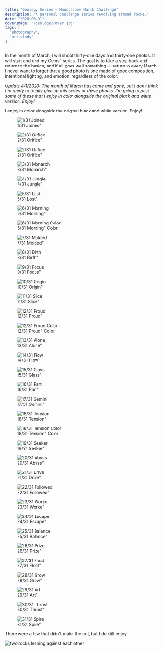 ```yaml
---
title: "Geology Series — Monochrome March Challenge"
description: "A personal challenge series revolving around rocks."
date: "2020-03-01"
coverImage: "/geology/cover.jpg"
tags: [
  "photography",
  "art study"
]
---
```


In the month of March, I will shoot thirty-one days and thirty-one photos. It will start and end my Gems" series. The goal is to take a step back and return to the basics, and if all goes well something I'll return to every March. I never want to forget that a good photo is one made of good composition, intentional lighting, and emotion, regardless of the color.

*Update 4/1/2020: The month of March has come and gone, but I don't think I'm ready to totally give up this series or these photos. I'm going to post some of these that I enjoy in color alongside the original black and white version. Enjoy!*

I enjoy in color alongside the original black and white version. Enjoy!

<figure>
  <img src="/geology/1.jpg" alt="1/31 Joined" />
  <figcaption>1/31 Joined"</figcaption>
</figure>

<div data-gallery data-align="wide">
  <figure>
    <img src="/geology/2.jpg" alt="2/31 Orifice" />
    <figcaption>2/31 Orifice"</figcaption>
  </figure>
  <figure>
    <img src="/geology/2-color.jpg" alt="2/31 Orifice" />
    <figcaption>2/31 Orifice"</figcaption>
  </figure>
</div>

<figure>
  <img src="/geology/3.jpg" alt="3/31 Monarch" />
  <figcaption>3/31 Monarch"</figcaption>
</figure>

<figure>
  <img src="/geology/4.jpg" alt="4/31 Jungle" />
  <figcaption>4/31 Jungle"</figcaption>
</figure>

<figure>
  <img src="/geology/5.jpg" alt="5/31 Lost" />
  <figcaption>5/31 Lost"</figcaption>
</figure>

<div data-gallery data-align="wide">
  <figure>
    <img src="/geology/6.jpg" alt="6/31 Morning" />
    <figcaption>6/31 Morning"</figcaption>
  </figure>
  <figure>
    <img src="/geology/6-color.jpg" alt="6/31 Morning Color" />
    <figcaption>6/31 Morning" Color</figcaption>
  </figure>
</div>

<figure>
  <img src="/geology/7.jpg" alt="7/31 Molded" />
  <figcaption>7/31 Molded"</figcaption>
</figure>

<figure>
  <img src="/geology/8.jpg" alt="8/31 Birth" />
  <figcaption>8/31 Birth"</figcaption>
</figure>

<figure>
  <img src="/geology/9.jpg" alt="9/31 Focus" />
  <figcaption>9/31 Focus"</figcaption>
</figure>

<figure>
  <img src="/geology/10.jpg" alt="10/31 Origin" />
  <figcaption>10/31 Origin"</figcaption>
</figure>

<figure>
  <img src="/geology/11.jpg" alt="11/31 Slice" />
  <figcaption>11/31 Slice"</figcaption>
</figure>

<div data-gallery data-align="wide">
  <figure>
    <img src="/geology/12.jpg" alt="12/31 Proud" />
    <figcaption>12/31 Proud"</figcaption>
  </figure>
  <figure>
    <img src="/geology/12-color.jpg" alt="12/31 Proud Color" />
    <figcaption>12/31 Proud" Color</figcaption>
  </figure>
</div>

<figure>
  <img src="/geology/12.jpg" alt="13/31 Alone" />
  <figcaption>13/31 Alone"</figcaption>
</figure>

<figure>
  <img src="/geology/14.jpg" alt="14/31 Flow" />
  <figcaption>14/31 Flow"</figcaption>
</figure>

<figure>
  <img src="/geology/15.jpg" alt="15/31 Glass" />
  <figcaption>15/31 Glass"</figcaption>
</figure>

<figure>
  <img src="/geology/16.jpg" alt="16/31 Part" />
  <figcaption>16/31 Part"</figcaption>
</figure>

<figure>
  <img src="/geology/17.jpg" alt="17/31 Gemini" />
  <figcaption>17/31 Gemini"</figcaption>
</figure>

<div data-gallery data-align="wide">
<figure>
  <img src="/geology/18.jpg" alt="18/31 Tension" />
  <figcaption>18/31 Tension"</figcaption>
</figure>
<figure>
  <img src="/geology/18-color.jpg" alt="18/31 Tension Color" />
  <figcaption>18/31 Tension" Color</figcaption>
</figure>
</div>

<figure>
  <img src="/geology/19.jpg" alt="19/31 Seeker" />
  <figcaption>19/31 Seeker"</figcaption>
</figure>

<figure>
  <img src="/geology/20.jpg" alt="20/31 Abyss" />
  <figcaption>20/31 Abyss"</figcaption>
</figure>

<figure>
  <img src="/geology/21.jpg" alt="21/31 Drive" />
  <figcaption>21/31 Drive"</figcaption>
</figure>

<figure>
  <img src="/geology/22.jpg" alt="22/31 Followed" />
  <figcaption>22/31 Followed"</figcaption>
</figure>

<figure>
  <img src="/geology/23.jpg" alt="23/31 Worke" />
  <figcaption>23/31 Worke"</figcaption>
</figure>

<figure>
  <img src="/geology/24.jpg" alt="24/31 Escape" />
  <figcaption>24/31 Escape"</figcaption>
</figure>

<figure>
  <img src="/geology/25.jpg" alt="25/31 Balance" />
  <figcaption>25/31 Balance"</figcaption>
</figure>

<figure>
  <img src="/geology/26.jpg" alt="26/31 Prize" />
  <figcaption>26/31 Prize"</figcaption>
</figure>

<figure>
  <img src="/geology/27.jpg" alt="27/31 Float" />
  <figcaption>27/31 Float"</figcaption>
</figure>

<figure>
  <img src="/geology/28.jpg" alt="28/31 Grow" />
  <figcaption>28/31 Grow"</figcaption>
</figure>

<figure>
  <img src="/geology/29.jpg" alt="29/31 Art" />
  <figcaption>29/31 Art"</figcaption>
</figure>

<figure>
  <img src="/geology/30.jpg" alt="30/31 Thrust" />
  <figcaption>30/31 Thrust"</figcaption>
</figure>

<figure>
  <img src="/geology/31.jpg" alt="31/31 Spire" />
  <figcaption>31/31 Spire"</figcaption>
</figure>

There were a few that didn't make the cut, but I do still enjoy.

<img src="/geology/32.jpg" alt="two rocks leaning against each other" data-align="wide" />

